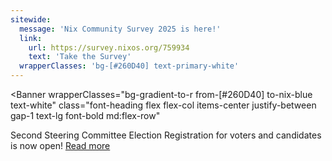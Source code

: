 ```yaml
---
sitewide:
  message: 'Nix Community Survey 2025 is here!'
  link:
    url: https://survey.nixos.org/759934
    text: 'Take the Survey'
  wrapperClasses: 'bg-[#260D40] text-primary-white'
---
```



<Banner
  wrapperClasses="bg-gradient-to-r from-[#260D40] to-nix-blue text-white"
  class="font-heading flex flex-col items-center justify-between gap-1 text-lg font-bold md:flex-row"
>
  <span class="flex flex-col">
    <span class="text-primary-white text-2xl font-bold">
      Second Steering Committee Election
    </span>
    <span class="text-md text-primary-white">
      Registration for voters and candidates is now open!
    </span>
  </span>
  <a
    href="https://discourse.nixos.org/t/the-election-committee-announces-the-second-steering-committee-election/69354/1"
    target="_blank"
    rel="noopener noreferrer"
    class="bg-primary-white hover:bg-primary-black hover:text-primary-white mt-1.5 w-full rounded-md px-4 py-3 text-center leading-none font-bold text-black no-underline md:mt-0 md:w-auto"
  >
    Read more
  </a>
</Banner>
